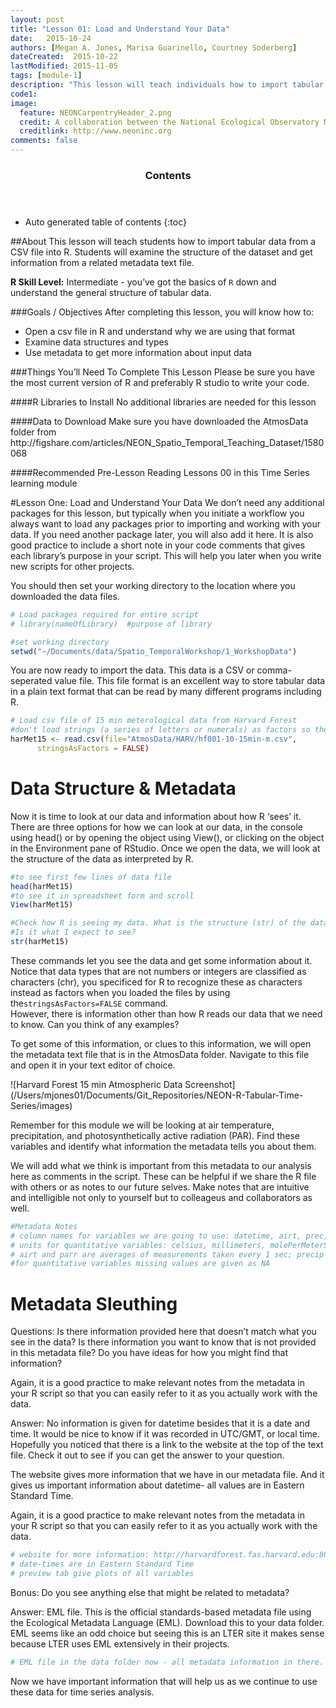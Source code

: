 ```yaml
---
layout: post
title: "Lesson 01: Load and Understand Your Data"
date:   2015-10-24
authors: [Megan A. Jones, Marisa Guarinello, Courtney Soderberg]
dateCreated:  2015-10-22
lastModified: 2015-11-05
tags: [module-1]
description: "This lesson will teach individuals how to import tabular data from a CSV file into R. Students will examine the structure of the dataset and get information from a related metadata text file."
code1: 
image:
  feature: NEONCarpentryHeader_2.png
  credit: A collaboration between the National Ecological Observatory Network (NEON) and Data Carpentry
  creditlink: http://www.neoninc.org
comments: false
---
```


<section id="table-of-contents" class="toc">
  <header>
    <h3>Contents</h3>
  </header>
<div id="drawer" markdown="1">
*  Auto generated table of contents
{:toc}
</div>
</section><!-- /#table-of-contents -->

##About
This lesson will teach students how to import tabular data from a CSV file into
R. Students will examine the structure of the dataset and get information from a
related metadata text file.

<div id="objectives" markdown="1">

**R Skill Level:** Intermediate - you've got the basics of `R` down and 
understand the general structure of tabular data.

###Goals / Objectives
After completing this lesson, you will know how to:

 * Open a csv file in R and understand why we are using that format
 * Examine data structures and types
 * Use metadata to get more information about input data


###Things You'll Need To Complete This Lesson
Please be sure you have the most current version of R and preferably
R studio to write your code.

####R Libraries to Install
No additional libraries are needed for this lesson

####Data to Download
Make sure you have downloaded the AtmosData folder from
http://figshare.com/articles/NEON_Spatio_Temporal_Teaching_Dataset/1580068

####Recommended Pre-Lesson Reading
Lessons 00 in this Time Series learning module
</div>

#Lesson One: Load and Understand Your Data
We don't need any additional packages for this lesson, but typically when you 
initiate a workflow you always want to load any packages prior to importing and
working with your data. If you need another package later, you will also add it
here. It is also good practice to include a short note in your code comments 
that gives each library's purpose in your script. This will help you later when
you write new scripts for other projects.

You should then set your working directory to the location where you
downloaded the data files.

```r
# Load packages required for entire script
# library(nameOfLibrary)  #purpose of library

#set working directory
setwd("~/Documents/data/Spatio_TemporalWorkshop/1_WorkshopData")
```

You are now ready to import the data.  This data is a CSV or comma-seperated
value file.  This file format is an excellent way to store tabular data in a
plain text format that can be read by many different programs including R.  
```r
# Load csv file of 15 min meterological data from Harvard Forest
#don't load strings (a series of letters or numerals) as factors so they remain characters
harMet15 <- read.csv(file="AtmosData/HARV/hf001-10-15min-m.csv",
      stringsAsFactors = FALSE)
```

# Data Structure & Metadata
Now it is time to look at our data and information about how R 'sees' it.
There are three options for how we can look at our data, in the console using 
head() or by opening the object using View(), or clicking on the object in the 
Environment pane of RStudio. Once we open the data, we will look at the 
structure of the data as interpreted by R.

```r
#to see first few lines of data file
head(harMet15)
#to see it in spreadsheet form and scroll
View(harMet15)

#Check how R is seeing my data. What is the structure (str) of the data? 
#Is it what I expect to see?  
str(harMet15)

```

These commands let you see the data and get some information about it. Notice
that data types that are not numbers or integers are classified as characters 
(chr), you specificed for R to recognize these as characters instead as factors
when you loaded the files by using the`stringsAsFactors=FALSE` command.  
However, there is information other than how R reads our data that we need to 
know. Can you think of any examples? 

To get some of this information, or clues to this information, we will open the
metadata text file that is in the AtmosData folder. Navigate to this file and 
open it in your text editor of choice.

![Harvard Forest 15 min Atmospheric Data Screenshot] (/Users/mjones01/Documents/Git_Repositories/NEON-R-Tabular-Time-Series/images)

Remember for this module we will be looking at air temperature, precipitation, 
and photosynthetically active radiation (PAR). Find these variables and 
identify what information the metadata tells you about them. 

We will add what we think is important from this metadata to our analysis here as 
comments in the script. These can be helpful if we share the R file with others or as 
notes to our future selves. Make notes that are intuitive and intelligible not only to 
yourself but to colleageus and collaborators as well.

```r
#Metadata Notes
# column names for variables we are going to use: datetime, airt, prec, parr 
# units for quantitative variables: celsius, millimeters, molePerMeterSquared
# airt and parr are averages of measurements taken every 1 sec; precip is total of each 15 min period 
#for quantitative variables missing values are given as NA
```

# Metadata Sleuthing
Questions: Is there information provided here that doesn't match what you see in
the data? Is there information you want to know that is not provided in this 
metadata file? Do you have ideas for how you might find that information?

Again, it is a good practice to make relevant notes from the metadata in your R
script so that you can easily refer to it as you actually work with the data.

Answer: No information is given for datetime besides that it is a date and time. It would be 
nice to know if it was recorded in UTC/GMT, or local time. Hopefully you noticed
that there is a link to the website at the top of the text file. Check it out to see if you can 
get the answer to your question.

The website gives more information that we have in our metadata file. And it 
gives us important information about datetime- all values are in Eastern Standard Time.

Again, it is a good practice to make relevant notes from the metadata in your R 
script so that you can easily refer to it as you actually work with the data.

```r
# website for more information: http://harvardforest.fas.harvard.edu:8080/exist/apps/datasets/showData.html?id=hf001
# date-times are in Eastern Standard Time
# preview tab give plots of all variables
```

Bonus: Do you see anything else that might be related to metadata? 

Answer: EML file. This is the official standards-based metadata file using the 
Ecological Metadata Language (EML). Download this to your data folder. EML seems like an odd choice
but seeing this is an LTER site it makes sense because LTER uses EML extensively
in their projects.

```r
# EML file in the data folder now - all metadata information in there.
```

Now we have important information that will help us as we continue to use these
data for time series analysis.
